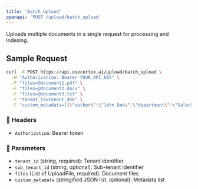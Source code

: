 ```yaml
---
title: 'Batch Upload'
openapi: 'POST /upload/batch_upload'
---
```


Uploads multiple documents in a single request for processing and indexing.

## Sample Request

```bash
curl -X POST https://api.usecortex.ai/upload/batch_upload \
  -H "Authorization: Bearer YOUR_API_KEY" \
  -F "files=@document1.pdf" \
  -F "files=@document2.docx" \
  -F "files=@document3.txt" \
  -F "tenant_id=tenant_456" \
  -F "custom_metadata=[{\"author\":\"John Doe\",\"department\":\"Sales\"},{\"author\":\"Jane Smith\",\"department\":\"Marketing\"},{\"author\":\"Bob Wilson\",\"department\":\"Engineering\"}]"
```

### 🔐 Headers
- `Authorization`: Bearer token

### 🧾 Parameters
- `tenant_id` (string, required): Tenant identifier  
- `sub_tenant_id` (string, optional): Sub-tenant identifier  
- `files` (List of UploadFile, required): Document files  
- `custom_metadata` (stringified JSON list, optional): Metadata list
